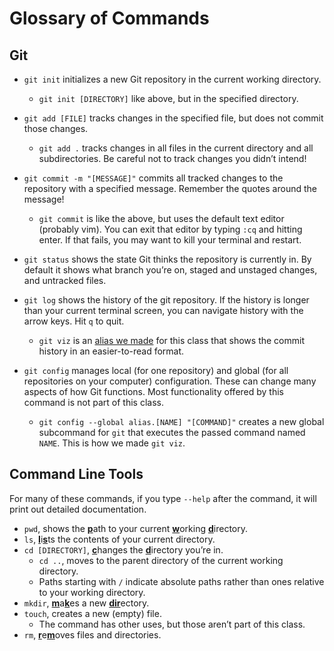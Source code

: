 # Glossary of Commands

## Git

- `git init` initializes a new Git repository in the current working directory.
  - `git init [DIRECTORY]` like above, but in the specified directory.

- `git add [FILE]` tracks changes in the specified file, but does not commit those changes.
  - `git add .` tracks changes in all files in the current directory and all subdirectories. Be careful not to track changes you didn't intend!

- `git commit -m "[MESSAGE]"` commits all tracked changes to the repository with a specified message. Remember the quotes around the message!
  - `git commit` is like the above, but uses the default text editor (probably vim). You can exit that editor by typing `:cq` and hitting enter. If that fails, you may
 want to kill your terminal and restart.

- `git status` shows the state Git thinks the repository is currently in. By default it shows what branch you're on, staged and unstaged changes, and untracked files.

- `git log` shows the history of the git repository. If the history is longer than your current terminal screen, you can navigate history with the arrow keys. Hit `q` to quit.
  - `git viz` is an [alias we made](git_basic_workflow.qmd#using-git-log-to-understand-what-is-in-the-repo) for this class that shows the commit history in an easier-to-read format.

- `git config` manages local (for one repository) and global (for all repositories on your computer) configuration. These can change many aspects of how Git functions. Most functionality offered by this command is not part of this class.
  - `git config --global alias.[NAME] "[COMMAND]"` creates a new global subcommand for `git` that executes the passed command named `NAME`. This is how we made `git viz`.



## Command Line Tools

For many of these commands, if you type `--help` after the command, it will print out detailed documentation.

- `pwd`, shows the <u>**p**</u>ath to your current <u>**w**</u>orking <u>**d**</u>irectory.
- `ls`, <u>**l**</u>i<u>**s**</u>ts the contents of your current directory.
- `cd [DIRECTORY]`, <u>**c**</u>hanges the <u>**d**</u>irectory you're in.
  - `cd ..`, moves to the parent directory of the current working directory.
  - Paths starting with `/` indicate absolute paths rather than ones relative to your working directory.
- `mkdir`, <u>**m**</u>a<u>**k**</u>es a new <u>**dir**</u>ectory.
- `touch`, creates a new (empty) file.
  - The command has other uses, but those aren't part of this class.
- `rm`, <u>**r**</u>e<u>**m**</u>oves files and directories.
